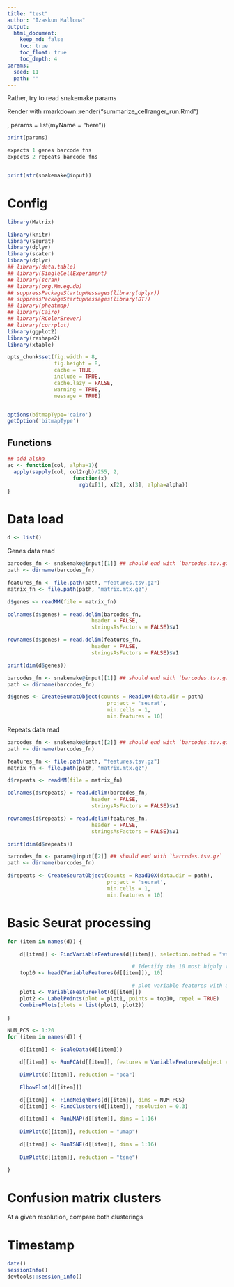 ```yaml
---
title: "test"
author: "Izaskun Mallona"
output:
  html_document:
    keep_md: false
    toc: true
    toc_float: true
    toc_depth: 4
params:
  seed: 11
  path: ""
---
```


Rather, try to read snakemake params

Render with rmarkdown::render("summarize_cellranger_run.Rmd")

, params = list(myName = "here"))



```r
print(params)
```

```r
expects 1 genes barcode fns
expects 2 repeats barcode fns


print(str(snakemake@input))
```

# Config

```r
library(Matrix)

library(knitr)
library(Seurat)
library(dplyr)
library(scater)
library(dplyr)
## library(data.table)
## library(SingleCellExperiment)
## library(scran)
## library(org.Mm.eg.db)
## suppressPackageStartupMessages(library(dplyr))
## suppressPackageStartupMessages(library(DT))
## library(pheatmap)
## library(Cairo)
## library(RColorBrewer)
## library(corrplot)
library(ggplot2)
library(reshape2)
library(xtable)
```

```r
opts_chunk$set(fig.width = 8,
               fig.height = 8,
               cache = TRUE,
               include = TRUE,
               cache.lazy = FALSE,
               warning = TRUE,
               message = TRUE)


options(bitmapType='cairo')
getOption('bitmapType')
```


## Functions

```r
## add alpha
ac <- function(col, alpha=1){
  apply(sapply(col, col2rgb)/255, 2, 
                     function(x) 
                       rgb(x[1], x[2], x[3], alpha=alpha))  
}

```

# Data load


```r
d <- list()
```

Genes data read

```r

barcodes_fn <- snakemake@input[[1]] ## should end with `barcodes.tsv.gz`
path <- dirname(barcodes_fn)

features_fn <- file.path(path, "features.tsv.gz")
matrix_fn <- file.path(path, "matrix.mtx.gz")

d$genes <- readMM(file = matrix_fn)

colnames(d$genes) = read.delim(barcodes_fn, 
                           header = FALSE,
                           stringsAsFactors = FALSE)$V1

rownames(d$genes) = read.delim(features_fn, 
                           header = FALSE,
                           stringsAsFactors = FALSE)$V1

print(dim(d$genes))

```


```r
barcodes_fn <- snakemake@input[[1]] ## should end with `barcodes.tsv.gz`
path <- dirname(barcodes_fn)

d$genes <- CreateSeuratObject(counts = Read10X(data.dir = path)
                                project = 'seurat',
                                min.cells = 1,
                                min.features = 10)
```


Repeats data read

```r

barcodes_fn <- snakemake@input[[2]] ## should end with `barcodes.tsv.gz`
path <- dirname(barcodes_fn)

features_fn <- file.path(path, "features.tsv.gz")
matrix_fn <- file.path(path, "matrix.mtx.gz")

d$repeats <- readMM(file = matrix_fn)

colnames(d$repeats) = read.delim(barcodes_fn, 
                           header = FALSE,
                           stringsAsFactors = FALSE)$V1

rownames(d$repeats) = read.delim(features_fn, 
                           header = FALSE,
                           stringsAsFactors = FALSE)$V1

print(dim(d$repeats))
```


```r
barcodes_fn <- params@input[[2]] ## should end with `barcodes.tsv.gz`
path <- dirname(barcodes_fn)

d$repeats <- CreateSeuratObject(counts = Read10X(data.dir = path),
                                project = 'seurat',
                                min.cells = 1,
                                min.features = 10)

```

# Basic Seurat processing

```r
for (item in names(d)) {

    d[[item]] <- FindVariableFeatures(d[[item]], selection.method = "vst", nfeatures = 2000)

                                        # Identify the 10 most highly variable genes
    top10 <- head(VariableFeatures(d[[item]]), 10)

                                        # plot variable features with and without labels
    plot1 <- VariableFeaturePlot(d[[item]])
    plot2 <- LabelPoints(plot = plot1, points = top10, repel = TRUE)
    CombinePlots(plots = list(plot1, plot2))
    
}
```

```r
NUM_PCS <- 1:20
for (item in names(d)) {

    d[[item]] <- ScaleData(d[[item]])

    d[[item]] <- RunPCA(d[[item]], features = VariableFeatures(object = d[[item]]))

    DimPlot(d[[item]], reduction = "pca")

    ElbowPlot(d[[item]])

    d[[item]] <- FindNeighbors(d[[item]], dims = NUM_PCS)
    d[[item]] <- FindClusters(d[[item]], resolution = 0.3)

    d[[item]] <- RunUMAP(d[[item]], dims = 1:16)
    
    DimPlot(d[[item]], reduction = "umap")

    d[[item]] <- RunTSNE(d[[item]], dims = 1:16)
    
    DimPlot(d[[item]], reduction = "tsne")

}
```

# Confusion matrix clusters

At a given resolution, compare both clusterings


# Timestamp

```r
date()
sessionInfo()
devtools::session_info()

```

